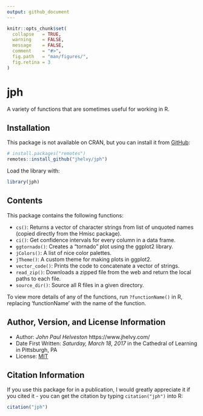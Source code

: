```yaml
---
output: github_document
---
```


<!-- README.md is generated from README.Rmd. Please edit that file -->

```r
knitr::opts_chunk$set(
  collapse   = TRUE,
  warning    = FALSE,
  message    = FALSE,
  comment    = "#>",
  fig.path   = "man/figures/",
  fig.retina = 3
)
```

# jph

<!-- badges: start -->

<!-- badges: end -->

A variety of functions that are sometimes useful for working in R.

## Installation

This package is not available on CRAN, but you can install it from [GitHub](https://github.com/jhelvy/jph):

```r
# install.packages("remotes")
remotes::install_github("jhelvy/jph")
```

Load the library with:

```r
library(jph)
```

## Contents

This package contains the following functions:

* `cs()`: Returns a vector of character strings from list of unquoted names (copied directly from the Hmisc package).
* `ci()`: Get confidence intervals for every column in a data frame.
* `ggtornado()`: Creates a "tornado" plot using the ggplot2 library.
* `jColors()`: A list of nice color palettes.
* `jTheme()`: A custom theme for making plots in ggplot2.
* `vector_code()`: Prints the code to concatenate a vector of strings.
* `read_zip()`: Downloads a zipped file from the web and return the local paths to each file.
* `source_dir()`: Source all R files in a given directory.

To view more details of any of the functions, run `?functionName()` in R, replacing 'functionName' with the name of the function.

## Author, Version, and License Information

- Author: *John Paul Helveston* https://www.jhelvy.com/
- Date First Written: *Saturday, March 18, 2017* in the Cathedral of Learning in Pittsburgh, PA
- License: [MIT](https://github.com/jhelvy/jph/blob/master/LICENSE.md)

## Citation Information

If you use this package for in a publication, I would greatly appreciate it if you cited it - you can get the citation by typing `citation("jph")` into R:

```r
citation("jph")
```
